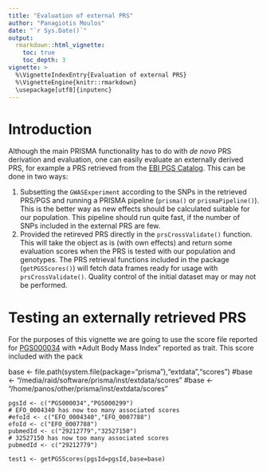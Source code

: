 ```yaml
---
title: "Evaluation of external PRS"
author: "Panagiotis Moulos"
date: "`r Sys.Date()`"
output: 
  rmarkdown::html_vignette:
    toc: true
    toc_depth: 3
vignette: >
  %\VignetteIndexEntry{Evaluation of external PRS}
  %\VignetteEngine{knitr::rmarkdown}
  \usepackage[utf8]{inputenc}
---
```


# Introduction

Although the main PRISMA functionality has to do with *de novo* PRS derivation
and evaluation, one can easily evaluate an externally derived PRS, for example
a PRS retrieved from the [EBI PGS Catalog](https://www.pgscatalog.org/). This
can be done in two ways:

1. Subsetting the `GWASExperiment` according to the SNPs in the retrieved 
PRS/PGS and running a PRISMA pipeline (`prisma()` or `prismaPipeline()`). This
is the better way as new effects should be calculated suitable for our 
population. This pipeline should run quite fast, if the number of SNPs included
in the external PRS are few.
2. Provided the retireved PRS directly in the `prsCrossValidate()` function.
This will take the object as is (with own effects) and return some evaluation
scores when the PRS is tested with our population and genotypes. The PRS
retrieval functions included in the package (`getPGSScores()`) will fetch data 
frames ready for usage with `prsCrossValidate()`. Quality control of the initial
dataset may or may not be performed.

# Testing an externally retrieved PRS

For the purposes of this vignette we are going to use the score file reported
for [PGS000034](https://www.pgscatalog.org/score/PGS000034/) with *Adult Body
Mass Index" reported as trait. This score included with the pack





base <- file.path(system.file(package="prisma"),"extdata","scores")
    #base <- "/media/raid/software/prisma/inst/extdata/scores"
    #base <- "/home/panos/other/prisma/inst/extdata/scores"
    
    pgsId <- c("PGS000034","PGS000299")
    # EFO_0004340 has now too many associated scores
    #efoId <- c("EFO_0004340","EFO_0007788")
    efoId <- c("EFO_0007788")
    pubmedId <- c("29212779","32527150")
    # 32527150 has now too many associated scores
    pubmedId <- c("29212779")
    
    test1 <- getPGSScores(pgsId=pgsId,base=base)
